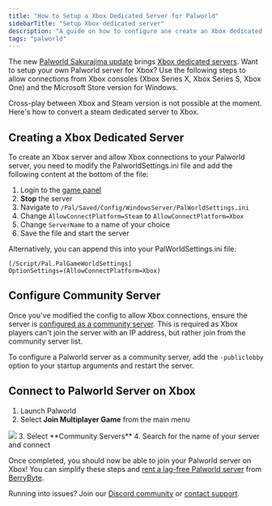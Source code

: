 ```yaml
---
title: "How to Setup a Xbox Dedicated Server for Palworld"
sidebarTitle: "Setup Xbox dedicated server"
description: "A guide on how to configure ane create an Xbox dedicated server for Palworld"
tags: "palworld"
---
```


The new [Palworld Sakurajima update](https://blog.berrybyte.net/palworld-sakurajima-update-released/) brings [Xbox dedicated servers](https://berrybyte.net/palworld-xbox-server-hosting). Want to setup your own Palworld server for Xbox? Use the following steps to allow connections from Xbox consoles (Xbox Series X, Xbox Series S, Xbox One) and the Microsoft Store version for Windows.

Cross-play between Xbox and Steam version is not possible at the moment. Here's how to convert a steam dedicated server to Xbox.

## Creating a Xbox Dedicated Server

To create an Xbox server and allow Xbox connections to your Palworld server, you need to modify the PalworldSettings.ini file and add the following content at the bottom of the file:

1. Login to the [game panel](https://game.berrybyte.net)
2. **Stop** the server
3. Navigate to `/Pal/Saved/Config/WindowsServer/PalWorldSettings.ini`
4. Change `AllowConnectPlatform=Steam` to `AllowConnectPlatform=Xbox`
5. Change `ServerName` to a name of your choice
6. Save the file and start the server

Alternatively, you can append this into your PalWorldSettings.ini file:
```
[/Script/Pal.PalGameWorldSettings]
OptionSettings=(AllowConnectPlatform=Xbox)
```

## Configure Community Server

Once you've modified the config to allow Xbox connections, ensure the server is [configured as a community server](https://tech.palworldgame.com/getting-started/deploy-community-server). This is required as Xbox players can't join the server with an IP address, but rather join from the community server list.

To configure a Palworld server as a community server, add the `-publiclobby` option to your startup arguments and restart the server.

## Connect to Palworld Server on Xbox

1. Launch Palworld
2. Select **Join Multiplayer Game** from the main menu
<Frame>
  <img src="/images/games/palworld/join-palworld-server.png" />
</Frame>
3. Select **Community Servers**
4. Search for the name of your server and connect

Once completed, you should now be able to join your Palworld server on Xbox! You can simplify these steps and [rent a lag-free Palworld server](https://berrybyte.net/palworld-server-hosting) from [BerryByte](https://berrybyte.net).

Running into issues? Join our [Discord community](https://berrybyte.net/discord) or [contact support](https://berrybyte.net/support).